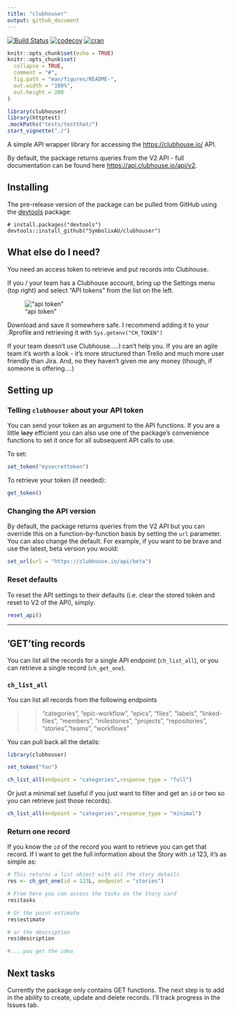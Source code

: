 ```yaml
---
title: "clubhouser"
output: github_document
---
```


[![Build Status](https://travis-ci.org/SymbolixAU/clubhouser.png?branch=master)](https://travis-ci.org/SymbolixAU/clubhouser)  [![codecov](https://codecov.io/gh/SymbolixAU/clubhouser/branch/master/graph/badge.svg)](https://codecov.io/gh/SymbolixAU/clubhouser)
[![cran](https://www.r-pkg.org/badges/version-last-release/clubhouser)](https://cran.r-project.org/package=clubhouser)

```r
knitr::opts_chunk$set(echo = TRUE)
knitr::opts_chunk$set(
  collapse = TRUE,
  comment = "#",
  fig.path = "man/figures/README-",
  out.width = "100%",
  out.height = 200
)
```

```r
library(clubhouser)
library(httptest)
.mockPaths("tests/testthat/")
start_vignette("./")

```

A simple API wrapper library for accessing the [https://clubhouse.io/](https://clubhouse.io/) API. 

By default, the package returns queries from the V2 API - full documentation can be found here [https://api.clubhouse.io/api/v2](https://api.clubhouse.io/api/v2). 

## Installing

<!-- If you're putting `clubhouser` on CRAN, it can be installed with

    install.packages("clubhouser") -->

The pre-release version of the package can be pulled from GitHub using the [devtools](https://github.com/r-lib/devtools) package:

    # install.packages("devtools")
    devtools::install_github("SymbolixAU/clubhouser")

## What else do I need?

You need an access token to retrieve and put records into Clubhouse. 

If you / your team has a Clubhouse account, bring up the Settings menu (top right) and select "API tokens" from the list on the left.  

!["api token"](man/figures/clubhouse_api_token.png)

Download and save it somewhere safe.  I recommend adding it to your .Rprofile and retrieving it with `Sys.getenv("CH_TOKEN")`

If your team doesn't use Clubhouse.....I can't help you.  If you are an agile team it's worth a look - it's more structured than Trello and much more user friendly than Jira.  And, no they haven't given me any money (though, if someone is offering....)

## Setting up

### Telling `clubhouser` about your API token

You can send your token as an argument to the API functions. 
If you are a little ~~lazy~~ efficient you can also use one of the package's convenience functions to set it once for all subsequent API calls to use.

To set: 

```r

set_token("mysecrettoken")

```

To retrieve your token (if needed):

```r

get_token()

```

### Changing the API version

By default, the package returns queries from the V2 API but you can override this on a function-by-function basis by setting the `url` parameter.  You can also change the default.  For example, if you want to be brave and use the latest, beta version you would:

```r

set_url(url = "https://clubhouse.io/api/beta")

```

### Reset defaults

To reset the API settings to their defaults (i.e. clear the stored token and reset to V2 of the API), simply:

```r

reset_api()

```

---

## 'GET'ting records

You can list all the records for a single API endpoint (`ch_list_all`), or you can retrieve a single record (`ch_get_one`).

### `ch_list_all`

You can list all records from the following endpoints


>> "categories", "epic-workflow", "epics", "files", "labels", "linked-files", "members",
  "milestones", "projects", "repositories", "stories","teams", "workflows"


You can pull back all the details:

```r
library(clubhouser)

set_token("foo")

ch_list_all(endpoint = "categories",response_type = "full")

```

Or just a minimal set (useful if you just want to filter and get an `id` or two so you can retrieve just those records).

```r

ch_list_all(endpoint = "categories",response_type = "minimal")

```

### Return one record

If you know the `id` of the record you want to retrieve you can get that record.  If I want to get the full information about the Story with `id` 123, it's as simple as:

```r
# This returns a list object with all the story details
res <- ch_get_one(id = 123L, endpoint = "stories")

# From here you can access the tasks on the Story card
res$tasks

# Or the point estimate
res$estimate

# or the description
res$description

#....you get the idea

```


## Next tasks

Currently the package only contains GET functions.  The next step is to add in the ability to create, update and delete records.  I'll track progress in the Issues tab.